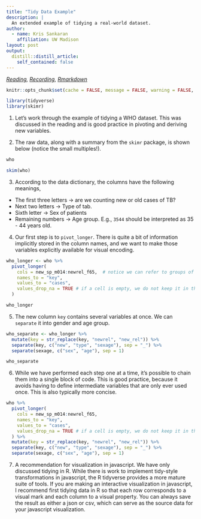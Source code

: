 ```yaml
---
title: "Tidy Data Example"
description: |
  An extended example of tidying a real-world dataset.
author:
  - name: Kris Sankaran
    affiliation: UW Madison
layout: post
output:
  distill::distill_article:
    self_contained: false
---
```


_[Reading](https://r4ds.had.co.nz/tidy-data.html), [Recording](https://mediaspace.wisc.edu/media/Week%204%20%5B4%5D%20Tidy%20Data%20Example/1_5qy0fl9h), [Rmarkdown](https://raw.githubusercontent.com/krisrs1128/stat479/master/_posts/2021-01-27-week4-4/week4-4.Rmd)_

```r
knitr::opts_chunk$set(cache = FALSE, message = FALSE, warning = FALSE, echo = TRUE)
```

```r
library(tidyverse)
library(skimr)
```

1. Let’s work through the example of tidying a WHO dataset. This was discussed
in the reading and is good practice in pivoting and deriving new variables.

2. The raw data, along with a summary from the `skimr` package, is shown below
(notice the small multiples!).

```r
who
```
```r
skim(who)
```
3. According to the data dictionary, the columns have the following meanings,

* The first three letters -> are we counting new or old cases of TB?
* Next two letters -> Type of tab.
* Sixth letter -> Sex of patients
* Remaining numbers -> Age group. E.g., `3544` should be interpreted as 35 - 44
years old.

4. Our first step is to `pivot_longer`. There is quite a bit of information
implicitly stored in the column names, and we want to make those variables
explicitly available for visual encoding.

```r
who_longer <- who %>% 
  pivot_longer(
    cols = new_sp_m014:newrel_f65,  # notice we can refer to groups of columns without naming each one
    names_to = "key", 
    values_to = "cases", 
    values_drop_na = TRUE # if a cell is empty, we do not keep it in the tidy version
  )

who_longer
```

5. The new column `key` contains several variables at once. We can `separate` it
into gender and age group.

```r
who_separate <- who_longer %>% 
  mutate(key = str_replace(key, "newrel", "new_rel")) %>%
  separate(key, c("new", "type", "sexage"), sep = "_") %>%
  separate(sexage, c("sex", "age"), sep = 1)

who_separate
```


6. While we have performed each step one at a time, it’s possible to chain them
into a single block of code. This is good practice, because it avoids having to
define intermediate variables that are only ever used once. This is also
typically more concise.

```r
who %>%
  pivot_longer(
    cols = new_sp_m014:newrel_f65, 
    names_to = "key", 
    values_to = "cases", 
    values_drop_na = TRUE # if a cell is empty, we do not keep it in the tidy version
  ) %>%
  mutate(key = str_replace(key, "newrel", "new_rel")) %>%
  separate(key, c("new", "type", "sexage"), sep = "_") %>%
  separate(sexage, c("sex", "age"), sep = 1)
```

7. A recommendation for visualization in javascript. We have only discussed tidying in R. While there is work to implement tidy-style transformations in javascript, the R tidyverse provides a more mature suite of tools. If you are making an interactive visualization in javascript, I recommend first tidying data in R so that each row corresponds to a visual mark and each column to a visual property. You can always save the result as either a json or csv, which can serve as the source data for your javascript visualization.